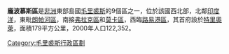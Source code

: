 {{noteTA
|G1=地名
}}
{{Infobox settlement
<!-- See Template:Infobox settlement for additional fields and descriptions -->
| name                    = 龐波慕斯區
| native_name             = 
| native_name_lang        = <!-- ISO 639-2 code e.g. "fr" for French. If more than one, use {{lang}} instead -->
| settlement_type         = 
| image_skyline           = 
| image_alt               = 
| image_caption           = 
| image_flag              = 
| flag_alt                = 
| image_seal              = 
| seal_alt                = 
| image_shield            = 
| shield_alt              = 
| nickname                = 
| motto                   = 
| mottoeng                =
| image_map               = Mauritius-Pamplemousses District.svg
| map_alt                 = 
| map_caption             = 
| pushpin_map             = 
| pushpin_label_position  = 
| pushpin_map_alt         = 
| pushpin_map_caption     = 
| latd  =  |latm  =  |lats  =  |latNS  = 
| longd =  |longm =  |longs =  |longEW = 
| coor_pinpoint           = 
| coordinates_type        = 
| coordinates_display     = inline,title
| coordinates_footnotes   = 
| subdivision_type        = 國家
| subdivision_name        = {{flag|Mauritius}}
| subdivision_type1       = 
| subdivision_name1       =  
| subdivision_type2       = 
| subdivision_name2       = 
| subdivision_type3       = 
| subdivision_name3       = 
| established_title       = 
| established_date        = 
| founder                 = 
<!-- seat, smaller parts ------->
| parts_type              = 
| parts_style             = 
| parts                   = 
| p1                      = 
| p2                      = 
| seat_type               = 首府
| seat                    = [[特里奧萊|特里奧萊]]
| government_footnotes    = 
| leader_party            = 
| leader_title            = 
| leader_name             = 
| unit_pref               = Metric<!-- or US or UK -->
| area_footnotes          = 
| area_total_km2          = 179
| area_land_km2           = 
| area_water_km2          = 
| area_water_percent      = 
| area_note               = 
| elevation_footnotes     = 
| elevation_m             = 
| population_footnotes    =  
| population_total        = 122,352
| population_as_of        = 2000
| population_density_km2  = 
| population_demonym      = 
| population_note         = 
| timezone1               = 
| utc_offset1             = 
| timezone1_DST           = 
| utc_offset1_DST         = 
| postal_code_type        = 
| postal_code             = 
| area_code_type          = 
| area_code               = 
| iso_code                = MU-PA ('''Pa'''mplemousses)
| website                 = <!-- {{URL|example.com}} -->
| footnotes               = 
}}

'''龐波慕斯區'''是[[非洲|非洲]]東部島國[[毛里裘斯|毛里裘斯]]的9個區之一，位於該國西北部，北鄰[[印度洋|印度洋]]，東毗[[朗帕河區|朗帕河區]]，南接[[弗拉克區|弗拉克區]]和[[莫卡區|莫卡區]]，西臨[[路易港區|路易港區]]，其首府設於[[特里奧萊|特里奧萊]]，面積179平方公里，2000年人口122,352。

{{Coord|20|07|S|57|35|E|display=title}}

{{MU Districts}}

[[Category:毛里裘斯行政區劃|Category:毛里裘斯行政區劃]]